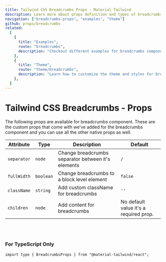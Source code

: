 ```yaml
---
title: Tailwind CSS Breadcrumbs Props - Material Tailwind
description: Learn more about props definition and types of breadcrumbs component.
navigation: ["breadcrumbs-props", "examples", "theme"]
github: props/breadcrumbs
related:
  [
    {
      title: "Examples",
      route: "breadcrumbs",
      description: "Checkout different examples for breadcrumbs component.",
    },
    {
      title: "Theme",
      route: "theme/breadcrumbs",
      description: "Learn how to customize the theme and styles for breadcrumbs component.",
    },
  ]
---
```


# Tailwind CSS Breadcrumbs - Props

<span id="breadcrumbs-props" className="scroll-mt-48" />
The following props are available for breadcrumbs component. These are the custom
props that come with we've added for the breadcrumbs component and you can use all
the other native props as well.

| Attribute   | Type                 | Description                                        | Default                                |
| ----------- | -------------------- | -------------------------------------------------- | -------------------------------------- |
| `separator` | <Code>node</Code>    | Change breadcrumbs separator between it's elements | <Code>/</Code>                         |
| `fullWidth` | <Code>boolean</Code> | Change breadcrumbs to a block level element        | <Code>false</Code>                     |
| `className` | <Code>string</Code>  | Add custom className for breadcrumbs               | `''`                                   |
| `children`  | <Code>node</Code>    | Add content for breadcrumbs                        | No default value it's a required prop. |

<br />
<br />

### For TypeScript Only

```tsx
import type { BreadcrumbsProps } from "@material-tailwind/react";
```

<span id="examples" className="scroll-mt-48" />
<span id="theme" className="scroll-mt-48" />
